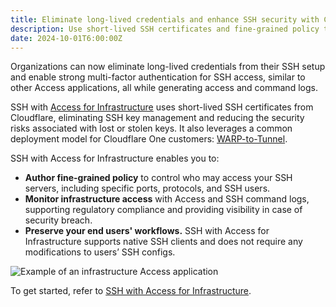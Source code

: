 ```yaml
---
title: Eliminate long-lived credentials and enhance SSH security with Cloudflare Access for Infrastructure
description: Use short-lived SSH certificates and fine-grained policy to secure access to your SSH servers.
date: 2024-10-01T6:00:00Z
---
```


Organizations can now eliminate long-lived credentials from their SSH setup and enable strong multi-factor authentication for SSH access, similar to other Access applications, all while generating access and command logs.

SSH with [Access for Infrastructure](/cloudflare-one/applications/non-http/infrastructure-apps/) uses short-lived SSH certificates from Cloudflare, eliminating SSH key management and reducing the security risks associated with lost or stolen keys. It also leverages a common deployment model for Cloudflare One customers: [WARP-to-Tunnel](/cloudflare-one/connections/connect-networks/use-cases/ssh/ssh-warp-to-tunnel/).

SSH with Access for Infrastructure enables you to:
- **Author fine-grained policy** to control who may access your SSH servers, including specific ports, protocols, and SSH users.
- **Monitor infrastructure access** with Access and SSH command logs, supporting regulatory compliance and providing visibility in case of security breach.
- **Preserve your end users' workflows.** SSH with Access for Infrastructure supports native SSH clients and does not require any modifications to users’ SSH configs.

![Example of an infrastructure Access application](~/assets/images/changelog/access/infrastructure-app.png)

To get started, refer to [SSH with Access for Infrastructure](/cloudflare-one/connections/connect-networks/use-cases/ssh/ssh-infrastructure-access/).
